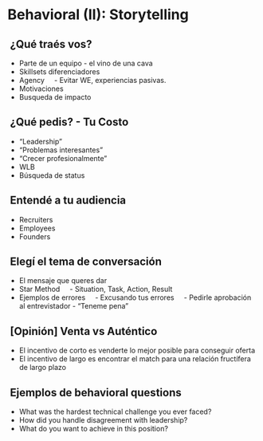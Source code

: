 
# Behavioral (II): Storytelling

##  ¿Qué traés vos?

- Parte de un equipo - el vino de una cava
- Skillsets diferenciadores
- Agency
    - Evitar WE, experiencias pasivas.
- Motivaciones
- Busqueda de impacto

##  ¿Qué pedis? - Tu Costo

- “Leadership”
- “Problemas interesantes”
- “Crecer profesionalmente”
- WLB
- Búsqueda de status

##  Entendé a tu audiencia

- Recruiters
- Employees
- Founders

##  Elegí el tema de conversación

- El mensaje que queres dar
- Star Method
    - Situation, Task, Action, Result
- Ejemplos de errores
    - Excusando tus errores
    - Pedirle aprobación al entrevistador - “Teneme pena”

##  [Opinión] Venta vs Auténtico

- El incentivo de corto es venderte lo mejor posible para conseguir oferta
- El incentivo de largo es encontrar el match para una relación fructífera de largo plazo

##  Ejemplos de behavioral questions

- What was the hardest technical challenge you ever faced?
- How did you handle disagreement with leadership?
- What do you want to achieve in this position?

